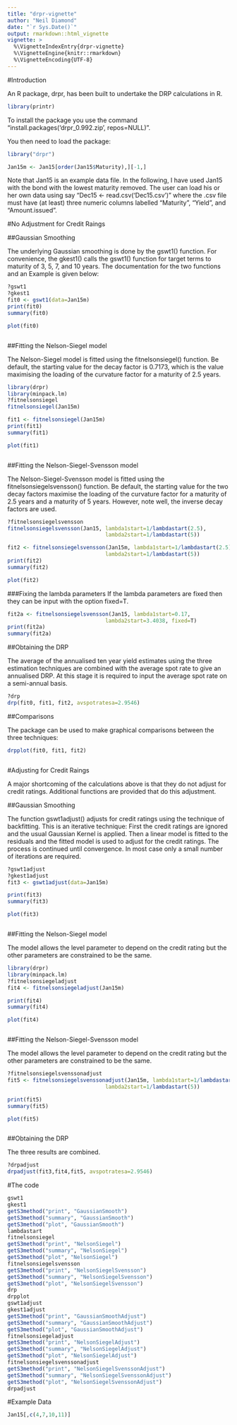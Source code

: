 ```yaml
---
title: "drpr-vignette"
author: "Neil Diamond"
date: "`r Sys.Date()`"
output: rmarkdown::html_vignette
vignette: >
  %\VignetteIndexEntry{drpr-vignette}
  %\VignetteEngine{knitr::rmarkdown}
  %\VignetteEncoding{UTF-8}
---
```


#Introduction

An R package, drpr, has been built to undertake the DRP calculations in R.

```r
library(printr)
```

To install the package you use the command "install.packages('drpr_0.992.zip', repos=NULL)". 

  
You then need to load the package:
```r
library("drpr")

Jan15m <- Jan15[order(Jan15$Maturity),][-1,]

```

Note that Jan15 is an example data file. In the following, I have used Jan15 with the bond with the lowest maturity removed. The user can load his or her own data using say "Dec15 <- read.csv('Dec15.csv')" where the .csv file must have (at least) three numeric columns labelled "Maturity", "Yield",
and "Amount.issued".

#No Adjustment for Credit Raings
  
##Gaussian Smoothing

The underlying Gaussian smoothing is done by the gswt1() function. For convenience, the gkest1() calls the gswt1() function for target terms to maturity of 3, 5, 7, and 10 years. The documentation for the two functions and an Example is given below:

```r
?gswt1
?gkest1
fit0 <- gswt1(data=Jan15m)
print(fit0)
summary(fit0)
```

```r
plot(fit0)
```

```r
```




##Fitting the Nelson-Siegel model

The Nelson-Siegel model is fitted using the fitnelsonsiegel() function. Be default, the starting value for the decay factor is 0.7173, which is the value maximising the loading of the curvature factor for a maturity of 2.5 years.

```r
library(drpr)
library(minpack.lm)
?fitnelsonsiegel
fitnelsonsiegel(Jan15m)
```



```r
fit1 <- fitnelsonsiegel(Jan15m)
print(fit1)
summary(fit1)
```

```r
plot(fit1)
```

```r
```


##Fitting the Nelson-Siegel-Svensson model

The Nelson-Siegel-Svensson model is fitted using the fitnelsonsiegelsvensson() function. Be default, the starting value for the two decay factors maximise the loading of the curvature factor for a maturity of 2.5 years and a maturity of 5 years. However, note well, the inverse decay factors are used.


```r
?fitnelsonsiegelsvensson
fitnelsonsiegelsvensson(Jan15, lambda1start=1/lambdastart(2.5),
                               lambda2start=1/lambdastart(5))
```


```r
fit2 <- fitnelsonsiegelsvensson(Jan15m, lambda1start=1/lambdastart(2.5),
                               lambda2start=1/lambdastart(5))
print(fit2)
summary(fit2)
```

```r
plot(fit2)

```

###Fixing the lambda parameters
If the lambda parameters are fixed then they can be input with the option fixed=T.

```r
fit2a <- fitnelsonsiegelsvensson(Jan15, lambda1start=0.17,
                               lambda2start=3.4038, fixed=T)
print(fit2a)
summary(fit2a)
```


##Obtaining the DRP

The average of the annualised ten year yield estimates using the three estimation techniques are combined with the average spot rate to give an annualised DRP. At this stage it is required to input the average spot rate on a semi-annual basis.

```r
?drp
drp(fit0, fit1, fit2, avspotratesa=2.9546)
```


##Comparisons

The package can be used to make graphical comparisons between the three techniques:

```r
drpplot(fit0, fit1, fit2)
```

```r
```


#Adjusting for Credit Raings

A major shortcoming of the calculations above is that they do not adjust for credit ratings. Additional functions are provided that do this adjustment.

##Gaussian Smoothing

The function gswt1adjust() adjusts for credit ratings using the technique of backfitting. This is an iterative technique: First the credit ratings are ignored and the usual Gaussian Kernel is applied. Then a linear model is fitted to the residuals and the fitted model is used to adjust for the credit ratings. The process is continued until convergence. In most case only a small number of iterations are required.

```r
?gswt1adjust
?gkest1adjust
fit3 <- gswt1adjust(data=Jan15m)
```




```r
print(fit3)
summary(fit3)
```

```r
plot(fit3)
```

```r
```


##Fitting the Nelson-Siegel model

The model allows the level parameter to depend on the credit rating but the other parameters are constrained to be the same. 

```r
library(drpr)
library(minpack.lm)
?fitnelsonsiegeladjust
fit4 <- fitnelsonsiegeladjust(Jan15m)
```


```r
print(fit4)
summary(fit4)
```

```r
plot(fit4)
```

```r
```


##Fitting the Nelson-Siegel-Svensson model

The model allows the level parameter to depend on the credit rating but the other parameters are constrained to be the same.

```r
?fitnelsonsiegelsvenssonadjust
fit5 <- fitnelsonsiegelsvenssonadjust(Jan15m, lambda1start=1/lambdastart(2.5),
                               lambda2start=1/lambdastart(5))
```


```r
print(fit5)
summary(fit5)
```

```r
plot(fit5)
```

```r
```



##Obtaining the DRP

The three results are combined.

```r
?drpadjust
drpadjust(fit3,fit4,fit5, avspotratesa=2.9546)
```

#The code

```r
gswt1
gkest1
getS3method("print", "GaussianSmooth")
getS3method("summary", "GaussianSmooth")
getS3method("plot", "GaussianSmooth")
lambdastart
fitnelsonsiegel
getS3method("print", "NelsonSiegel")
getS3method("summary", "NelsonSiegel")
getS3method("plot", "NelsonSiegel")
fitnelsonsiegelsvensson
getS3method("print", "NelsonSiegelSvensson")
getS3method("summary", "NelsonSiegelSvensson")
getS3method("plot", "NelsonSiegelSvensson")
drp
drpplot
gswt1adjust
gkest1adjust
getS3method("print", "GaussianSmoothAdjust")
getS3method("summary", "GaussianSmoothAdjust")
getS3method("plot", "GaussianSmoothAdjust")
fitnelsonsiegeladjust
getS3method("print", "NelsonSiegelAdjust")
getS3method("summary", "NelsonSiegelAdjust")
getS3method("plot", "NelsonSiegelAdjust")
fitnelsonsiegelsvenssonadjust
getS3method("print", "NelsonSiegelSvenssonAdjust")
getS3method("summary", "NelsonSiegelSvenssonAdjust")
getS3method("plot", "NelsonSiegelSvenssonAdjust")
drpadjust
```

#Example Data

```r
Jan15[,c(4,7,10,11)]
```

